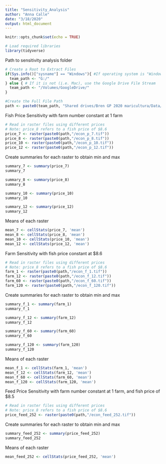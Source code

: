 ```yaml
---
title: "Sensitivity_Analysis"
author: "Anna Calle"
date: "3/18/2020"
output: html_document
---
```


```r
knitr::opts_chunk$set(echo = TRUE)
```

```r
# Load required libraries
library(tidyverse)
```

Path to sensitivity analysis folder
```r
# Create a Root to Extract Files 
if(Sys.info()["sysname"] == "Windows"){ #If operating system is "Windows" use G: Drive
  team_path <- "G:/"
} else { # If it is not (i.e. Mac), use the Google Drive File Stream
  team_path <- "/Volumes/GoogleDrive/"
}

#Create the Full File Path
path <- paste0(team_path, "Shared drives/Bren GP 2020 maricultura/Data/Raw_Data/Active_Data_Layers/Sensitivity_Analysis")

```

Fish Price Sensitivity with farm number constant at 1 farm
```r
# Read in raster files using different prices
# Note: price_8 refers to a fish price of $8.6
price_7 <- raster(paste0(path,"/econ_p_7.tif"))
price_8 <- raster(paste0(path,"/econ_p_8.tif"))
price_10 <- raster(paste0(path,"/econ_p_10.tif"))
price_12 <- raster(paste0(path,"/econ_p_12.tif"))
```

Create summaries for each raster to obtain min and max
```r
summary_7 <- summary(price_7)
summary_7

summary_8 <- summary(price_8)
summary_8

summary_10 <- summary(price_10)
summary_10

summary_12 <- summary(price_12)
summary_12
```

Means of each raster
```r
mean_7 <- cellStats(price_7, 'mean')
mean_8 <- cellStats(price_8, 'mean')
mean_10 <- cellStats(price_10, 'mean')
mean_12 <- cellStats(price_12, 'mean')
```

Farm Sensitivity with fish price constant at $8.6
```r
# Read in raster files using different prices
# Note: price_8 refers to a fish price of $8.6
farm_1 <- raster(paste0(path,"/econ_f_1.tif"))
farm_12 <- raster(paste0(path,"/econ_f_12.tif"))
farm_60 <- raster(paste0(path,"/econ_f_60.tif"))
farm_120 <- raster(paste0(path,"/econ_f_120.tif"))
```

Create summaries for each raster to obtain min and max
```r
summary_f_1 <- summary(farm_1)
summary_f_1

summary_f_12 <- summary(farm_12)
summary_f_12

summary_f_60 <- summary(farm_60)
summary_f_60

summary_f_120 <- summary(farm_120)
summary_f_120
```

Means of each raster
```r
mean_f_1 <- cellStats(farm_1, 'mean')
mean_f_12 <- cellStats(farm_12, 'mean')
mean_f_60 <- cellStats(farm_60, 'mean')
mean_f_120 <- cellStats(farm_120, 'mean')
```

Feed Price Sensitivity with farm number constant at 1 farm, and fish price of $8.5
```r
# Read in raster files using different prices
# Note: price_8 refers to a fish price of $8.6
price_feed_252 <- raster(paste0(path,"/econ_feed_252.tif"))
```

Create summaries for each raster to obtain min and max
```r
summary_feed_252 <- summary(price_feed_252)
summary_feed_252
```

Means of each raster
```r
mean_feed_252 <- cellStats(price_feed_252, 'mean')
```

